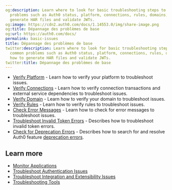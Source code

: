 ```yaml
---
og:description: Learn where to look for basic troubleshooting steps to eliminate common
  problems such as Auth0 status, platform, connections, rules, domains, and how to
  generate HAR files and validate JWTs.
og:image: https://cdn2.auth0.com/docs/1.14553.0/img/share-image.png
og:title: Dépannage des problèmes de base
og:url: https://auth0.com/docs/
permalink: basic-issues
title: Dépannage des problèmes de base
twitter:description: Learn where to look for basic troubleshooting steps to eliminate
  common problems such as Auth0 status, platform, connections, rules, domains, and
  how to generate HAR files and validate JWTs.
twitter:title: Dépannage des problèmes de base
---
```


* [Verify Platform](/docs/troubleshoot/basic-issues/verify-platform) - Learn how to verify your platform to troubleshoot issues.
* [Verify Connections](/docs/troubleshoot/basic-issues/verify-connections) - Learn how to verify connection transactions and external service dependencies to troubleshoot issues.
* [Verify Domain](/docs/troubleshoot/basic-issues/verify-domain) - Learn how to verify your domain to troubleshoot issues.
* [Verify Rules](/docs/troubleshoot/basic-issues/verify-rules) - Learn how to verify rules to troubleshoot issues.
* [Check Error Messages](/docs/troubleshoot/basic-issues/check-error-messages) - Learn how to check for error messages to troubleshoot issues.
* [Troubleshoot Invalid Token Errors](/docs/troubleshoot/basic-issues/invalid-token-errors) - Describes how to troubleshoot invalid token errors.
* [Check for Deprecation Errors](/docs/troubleshoot/basic-issues/search-logs-for-deprecation-errors) - Describes how to search for and resolve Auth0 feature [deprecation errors](/docs/troubleshoot/basic-issues/check-deprecation-errors).

## Learn more

* [Monitor Applications](/docs/deploy-monitor/monitor/monitor-applications)
* [Troubleshoot Authentication Issues](/docs/troubleshoot/authentication-issues)
* [Troubleshoot Integration and Extensibility Issues](/docs/troubleshoot/integration-extensibility-issues)
* [Troubleshooting Tools](/docs/troubleshoot/troubleshooting-tools)